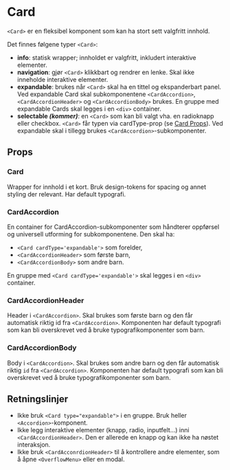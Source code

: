 
<Meta of={CardStories} />

# Card

<ComponentLinkRow
  docsHref="https://design.domstol.no/987b33f71/p/0822fe-card/b/79dd5d"
  figmaHref="https://www.figma.com/file/ewqSDmkgqDQ5PyOsRp4V5b/?node-id=3421%3A94375"
  githubHref="https://github.com/domstolene/designsystem/tree/main/packages/components/src/components/Card"
  storybookHref="https://domstolene.github.io/designsystem/?path=/story/dds-components-card--default"
  withBottomSpacing
/>

`<Card>` er en fleksibel komponent som kan ha stort sett valgfritt innhold.

Det finnes følgene typer `<Card>`:

- **info**: statisk wrapper; innholdet er valgfritt, inkludert interaktive elementer.
- **navigation**: gjør `<Card>` klikkbart og rendrer en lenke. Skal ikke inneholde interaktive elementer.
- **expandable**: brukes når `<Card>` skal ha en tittel og ekspanderbart panel. Ved expandable Card skal subkomponentene `<CardAccordion>`, `<CardAccordionHeader>` og `<CardAccordionBody>` brukes. En gruppe med expandable Cards skal legges i en `<div>` container.
- **selectable _(kommer)_**: en `<Card>` som kan bli valgt vha. en radioknapp eller checkbox.
  `<Card>` får typen via cardType-prop (se [Card Props](#card-1)). Ved expandable skal i tillegg brukes `<CardAccordion>`-subkomponenter.

## Props

### Card

Wrapper for innhold i et kort. Bruk design-tokens for spacing og annet styling der relevant. Har default typografi.

<Canvas of={CardStories.Default} sourceState="shown" />
<Controls of={CardStories.Default} />

### CardAccordion

En container for CardAccordion-subkomponenter som håndterer oppførsel og universell utforming for subkomponentene. Den skal ha:

- `<Card cardType='expandable'>` som forelder,
- `<CardAccordionHeader>` som første barn,
- `<CardAccordionBody>` som andre barn.

En gruppe med `<Card cardType='expandable'>` skal legges i en `<div>` container.

<Canvas of={CardStories.Expandable} sourceState="shown" />

<ArgTypes of={CardAccordion} />

### CardAccordionHeader

Header i `<CardAccordion>`. Skal brukes som første barn og den får automatisk riktig id fra `<CardAccordion>`. Komponenten har default typografi som kan bli overskrevet ved å bruke typografikomponenter som barn.

<ArgTypes of={CardAccordionHeader} />

### CardAccordionBody

Body i `<CardAccordion>`. Skal brukes som andre barn og den får automatisk riktig `id` fra `<CardAccordion>`. Komponenten har default typografi som kan bli overskrevet ved å bruke typografikomponenter som barn.

<ArgTypes of={CardAccordionBody} />

## Retningslinjer

- Ikke bruk `<Card type="expandable">` i en gruppe. Bruk heller `<Accordion>`-komponent.
- Ikke legg interaktive elementer (knapp, radio, inputfelt...) inni `<CardAccordionHeader>`. Den er allerede en knapp og kan ikke ha nøstet interaksjon.
- Ikke bruk `<CardAcconrdionHeader>` til å kontrollere andre elementer, som å åpne `<OverflowMenu>` eller en modal.
